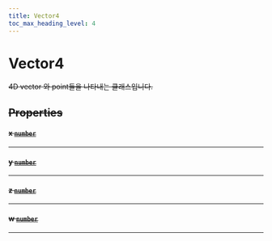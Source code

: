 ```yaml
---
title: Vector4
toc_max_heading_level: 4
---
```


# Vector4 <s generated />

4D vector 와 point들을 나타내는 클래스입니다.

## Properties <s generated />

#### x [`number`]( https://developer.mozilla.org/en-US/docs/Web/JavaScript/Reference/Global_Objects/Number) <s generated />

<hr class="solid" />  <s generated />

#### y [`number`]( https://developer.mozilla.org/en-US/docs/Web/JavaScript/Reference/Global_Objects/Number) <s generated />

<hr class="solid" />  <s generated />

#### z [`number`]( https://developer.mozilla.org/en-US/docs/Web/JavaScript/Reference/Global_Objects/Number) <s generated />

<hr class="solid" />  <s generated />

#### w [`number`]( https://developer.mozilla.org/en-US/docs/Web/JavaScript/Reference/Global_Objects/Number) <s generated />

<hr class="solid" />  <s generated />

